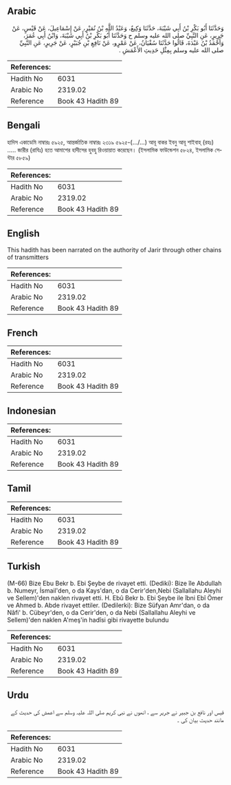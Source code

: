 ## Arabic


<div dir="rtl" lang="ar" style={{fontSize:'larger',backgroundColor:'#f8f9fa',padding:20}}>
وَحَدَّثَنَا أَبُو بَكْرِ بْنُ أَبِي شَيْبَةَ، حَدَّثَنَا وَكِيعٌ، وَعَبْدُ اللَّهِ بْنُ نُمَيْرٍ، عَنْ إِسْمَاعِيلَ، عَنْ قَيْسٍ، عَنْ جَرِيرٍ، عَنِ النَّبِيِّ صلى الله عليه وسلم ح وَحَدَّثَنَا أَبُو بَكْرِ بْنُ أَبِي شَيْبَةَ، وَابْنُ أَبِي عُمَرَ، وَأَحْمَدُ بْنُ عَبْدَةَ، قَالُوا حَدَّثَنَا سُفْيَانُ، عَنْ عَمْرٍو، عَنْ نَافِعِ بْنِ جُبَيْرٍ، عَنْ جَرِيرٍ، عَنِ النَّبِيِّ صلى الله عليه وسلم بِمِثْلِ حَدِيثِ الأَعْمَشِ ‏.‏
</div>
<div style={{backgroundColor:'#f8f9fa',padding:20, marginBottom: 10}}><table> <thead> <tr> <th>References:</th> <th></th> </tr> </thead> <tbody><tr><td>Hadith No</td><td>6031</td></tr><tr><td>Arabic No</td><td>2319.02</td></tr><tr><td>Reference</td><td>Book 43 Hadith 89</td></tr></tbody></table></div>

## Bengali


<div dir="ltr" lang="bn" style={{fontSize:'larger',backgroundColor:'#f8f9fa',padding:20}}>
হাদিস একাডেমি নাম্বারঃ ৫৯২৫, আন্তর্জাতিক নাম্বারঃ ২৩১৯ ৫৯২৫-(.../...) আবূ বাকর ইবনু আবূ শাইবাহ্ (রহঃ) ..... জারীর (রাযিঃ) হতে আমাশের হাদীসের হুবহু রিওয়ায়াত করেছেন। (ইসলামিক ফাউন্ডেশন ৫৮২৪, ইসলামিক সেন্টার ৫৮৫৯)
</div>
<div style={{backgroundColor:'#f8f9fa',padding:20, marginBottom: 10}}><table> <thead> <tr> <th>References:</th> <th></th> </tr> </thead> <tbody><tr><td>Hadith No</td><td>6031</td></tr><tr><td>Arabic No</td><td>2319.02</td></tr><tr><td>Reference</td><td>Book 43 Hadith 89</td></tr></tbody></table></div>

## English


<div dir="ltr" lang="en" style={{fontSize:'larger',backgroundColor:'#f8f9fa',padding:20}}>
This hadith has been narrated on the authority of Jarir through other chains of transmitters
</div>
<div style={{backgroundColor:'#f8f9fa',padding:20, marginBottom: 10}}><table> <thead> <tr> <th>References:</th> <th></th> </tr> </thead> <tbody><tr><td>Hadith No</td><td>6031</td></tr><tr><td>Arabic No</td><td>2319.02</td></tr><tr><td>Reference</td><td>Book 43 Hadith 89</td></tr></tbody></table></div>

## French


<div dir="ltr" lang="fr" style={{fontSize:'larger',backgroundColor:'#f8f9fa',padding:20}}>

</div>
<div style={{backgroundColor:'#f8f9fa',padding:20, marginBottom: 10}}><table> <thead> <tr> <th>References:</th> <th></th> </tr> </thead> <tbody><tr><td>Hadith No</td><td>6031</td></tr><tr><td>Arabic No</td><td>2319.02</td></tr><tr><td>Reference</td><td>Book 43 Hadith 89</td></tr></tbody></table></div>

## Indonesian


<div dir="ltr" lang="id" style={{fontSize:'larger',backgroundColor:'#f8f9fa',padding:20}}>

</div>
<div style={{backgroundColor:'#f8f9fa',padding:20, marginBottom: 10}}><table> <thead> <tr> <th>References:</th> <th></th> </tr> </thead> <tbody><tr><td>Hadith No</td><td>6031</td></tr><tr><td>Arabic No</td><td>2319.02</td></tr><tr><td>Reference</td><td>Book 43 Hadith 89</td></tr></tbody></table></div>

## Tamil


<div dir="ltr" lang="ta" style={{fontSize:'larger',backgroundColor:'#f8f9fa',padding:20}}>

</div>
<div style={{backgroundColor:'#f8f9fa',padding:20, marginBottom: 10}}><table> <thead> <tr> <th>References:</th> <th></th> </tr> </thead> <tbody><tr><td>Hadith No</td><td>6031</td></tr><tr><td>Arabic No</td><td>2319.02</td></tr><tr><td>Reference</td><td>Book 43 Hadith 89</td></tr></tbody></table></div>

## Turkish


<div dir="ltr" lang="tr" style={{fontSize:'larger',backgroundColor:'#f8f9fa',padding:20}}>
(M-66) Bize Ebu Bekr b. Ebi Şeybe de rivayet etti. (Dediki): Bize île Abdullah b. Numeyr, İsmail'den, o da Kays'dan, o da Cerir'den,Nebi (Sallallahu Aleyhi ve Sellem)'den naklen rivayet etti. H. Ebû Bekr b. Ebi Şeybe ile îbni Ebî Ömer ve Ahmed b. Abde rivayet ettiler. (Dedilerki): Bize Süfyan Amr'dan, o da Nâfi' b. Cübeyr'den, o da Cerir'den, o da Nebi (Sallallahu Aleyhi ve Sellem)'den naklen A'meş'in hadîsi gibi rivayette bulundu
</div>
<div style={{backgroundColor:'#f8f9fa',padding:20, marginBottom: 10}}><table> <thead> <tr> <th>References:</th> <th></th> </tr> </thead> <tbody><tr><td>Hadith No</td><td>6031</td></tr><tr><td>Arabic No</td><td>2319.02</td></tr><tr><td>Reference</td><td>Book 43 Hadith 89</td></tr></tbody></table></div>

## Urdu


<div dir="rtl" lang="ur" style={{fontSize:'larger',backgroundColor:'#f8f9fa',padding:20}}>
قیس اور نافع بن جبیر نے جریر سے ، انھوں نے نبی کریم صلی اللہ علیہ وسلم سے اعمش کی حدیث کے مانند حدیث بیان کی ۔
</div>
<div style={{backgroundColor:'#f8f9fa',padding:20, marginBottom: 10}}><table> <thead> <tr> <th>References:</th> <th></th> </tr> </thead> <tbody><tr><td>Hadith No</td><td>6031</td></tr><tr><td>Arabic No</td><td>2319.02</td></tr><tr><td>Reference</td><td>Book 43 Hadith 89</td></tr></tbody></table></div>